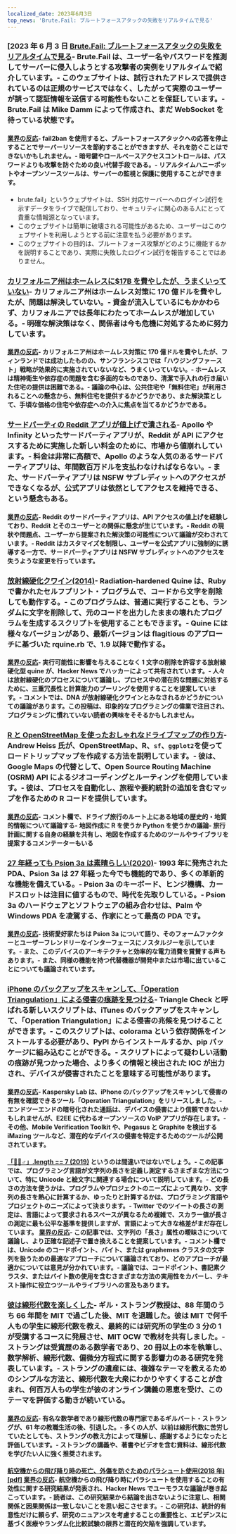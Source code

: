 ```yaml
---
localized_date: 2023年6月3日
top_news: 'Brute.Fail: ブルートフォースアタックの失敗をリアルタイムで見る'
---
```




<CallToAction />

<Steps>

### [2023 年 6 月 3 日 [Brute.Fail: ブルートフォースアタックの失敗をリアルタイムで見る](https://brute.fail/)- Brute.Fail は、ユーザー名やパスワードを推測してサーバーに侵入しようとする攻撃者の実例をリアルタイムで紹介しています。- このウェブサイトは、試行されたアドレスで提供されているのは正規のサービスではなく、したがって実際のユーザーが誤って認証情報を送信する可能性もないことを保証しています。- Brute.Fail は Mike Damm によって作成され、まだ WebSocket を待っている状態です。

#### [業界の反応](http://news.ycombinator.com/item?id=36169954)- fail2ban を使用すると、ブルートフォースアタックへの応答を停止することでサーバーリソースを節約することができますが、それを防ぐことはできないかもしれません。- 暗号鍵やロールベースアクセスコントロールは、パスワードよりも攻撃を防ぐための良い代替手段である。- リアルタイムハニーポットやオープンソースツールは、サーバーの監視と保護に使用することができます。

- brute.fail」というウェブサイトは、SSH 対応サーバーへのログイン試行を示すデータをライブで配信しており、セキュリティに関心のある人にとって貴重な情報源となっています。
- このウェブサイトは簡単に破壊される可能性があるため、ユーザーはこのウェブサイトを利用しようとする前に注意を払う必要があります。
- このウェブサイトの目的は、ブルートフォース攻撃がどのように機能するかを説明することであり、実際に失敗したログイン試行を報告することではありません。

### [カリフォルニア州はホームレスに$17B を費やしたが、うまくいっていない](https://www.wsj.com/articles/california-homeless-population-oakland-wood-street-encampment-78d42cc3)- カリフォルニア州はホームレス対策に 170 億ドルを費やしたが、問題は解決していない。- 資金が流入しているにもかかわらず、カリフォルニアでは長年にわたってホームレスが増加している。- 明確な解決策はなく、関係者は今も危機に対処するために努力しています。

#### [業界の反応](http://news.ycombinator.com/item?id=36162154)- カリフォルニア州はホームレス対策に 170 億ドルを費やしたが、フィンランドでは成功したものの、サンフランシスコでは「ハウジングファースト」戦略が効果的に実施されていないなど、うまくいっていない。- ホームレスは精神衛生や依存症の問題を含む多面的なものであり、清潔で手入れの行き届いた住宅の提供は困難である。- 議論の中心は、公共住宅や「無料住宅」が利用されることへの懸念から、無料住宅を提供するかどうかであり、また解決策として、手頃な価格の住宅や依存症への介入に焦点を当てるかどうかである。

### [サードパーティの Reddit アプリが値上げで潰される](https://kotaku.com/reddit-third-party-3rd-apps-pricing-crush-ios-android-1850493992)- Apollo や Infinity といったサードパーティアプリが、Reddit が API にアクセスするために実施した新しい料金のために、市場から値崩れしています。- 料金は非常に高額で、Apollo のような人気のあるサードパーティアプリは、年間数百万ドルを支払わなければならない。- また、サードパーティアプリは NSFW サブレディットへのアクセスができなくなるが、公式アプリは依然としてアクセスを維持できる、という懸念もある。

#### [業界の反応](http://news.ycombinator.com/item?id=36162235)- Reddit のサードパーティアプリは、API アクセスの値上げを経験しており、Reddit とそのユーザーとの関係に懸念が生じています。- Reddit の現状や問題点、ユーザーから提案された解決策の可能性について議論が交わされています。- Reddit はカスタマイズを制限し、ユーザーを公式アプリに強制的に誘導する一方で、サードパーティアプリは NSFW サブレディットへのアクセスを失うような変更を行っています。

### [放射線硬化クワイン(2014)](https://github.com/mame/radiation-hardened-quine)- Radiation-hardened Quine は、Ruby で書かれたセルフプリント・プログラムで、コードから文字を削除しても動作する。- このプログラムは、普通に実行することも、ランダムに文字を削除して、元のコードを出力したままの壊れたプログラムを生成するスクリプトを使用することもできます。- Quine には様々なバージョンがあり、最新バージョンは flagitious のアプローチに基づいた rquine.rb で、1.9 以降で動作する。

#### [業界の反応](http://news.ycombinator.com/item?id=36162164)- 実行可能性に影響を与えることなく 1 文字の削除を許容する放射線硬化型 quine が、Hacker News でハッカーによって共有されています。- 人々は放射線硬化のプロセスについて議論し、プロセス中の潜在的な問題に対処するために、三重冗長性と計算能力のプーリングを使用することを提案しています。- コメントでは、DNA が放射線硬化クワインとみなされるかどうかについての議論があります。この投稿は、印象的なプログラミングの偉業で注目され、プログラミングに慣れていない読者の興味をそそるかもしれません。

### [R と OpenStreetMap を使ったおしゃれなドライブマップの作り方](https://www.andrewheiss.com/blog/2023/06/01/geocoding-routing-openstreetmap-r/)- Andrew Heiss 氏が、OpenStreetMap、R、`sf`、`ggplot2`を使ってロードトリップマップを作成する方法を説明しています。- 彼は、Google Maps の代替として、Open Source Routing Machine (OSRM) API によるジオコーディングとルーティングを使用しています。- 彼は、プロセスを自動化し、旅程や要約統計の追加を含むマップを作るための R コードを提供しています。

#### [業界の反応](http://news.ycombinator.com/item?id=36159864)- コメント欄で、ドライブ旅行のルート上にある地域の歴史的・地質的情報について議論する- 地図作成に R を使うか Python を使うかの議論- 旅行計画に関する自身の経験を共有し、地図を作成するためのツールやライブラリを提案するコメンテーターもいる

### [27 年経っても Psion 3a は素晴らしい(2020)](https://mcgst.com/2020/12/01/27-years-later-and-the-psion-3a-is-still-wonderful/)- 1993 年に発売された PDA、Psion 3a は 27 年経った今でも機能的であり、多くの革新的な機能を備えている。- Psion 3a のキーボード、ヒンジ機構、カードスロットは注目に値するもので、時代を先取りしている。- Psion 3a のハードウェアとソフトウェアの組み合わせは、Palm や Windows PDA を凌駕する、作家にとって最高の PDA です。

#### [業界の反応](http://news.ycombinator.com/item?id=36162265)- 技術愛好家たちは Psion 3a について語り、そのフォームファクターとユーザーフレンドリーなインターフェースにノスタルジーを示しています。- また、このデバイスのアーキテクチャと効率的な電力消費を賞賛する声もあります。- また、同様の機能を持つ代替機器が開発中または市場に出ていることについても議論されています。

### [iPhone のバックアップをスキャンして、「Operation Triangulation」による侵害の痕跡を見つける](https://github.com/KasperskyLab/triangle_check)- Triangle Check と呼ばれる新しいスクリプトは、iTunes のバックアップをスキャンして、「Operation Triangulation」による侵害の兆候を見つけることができます。- このスクリプトは、colorama という依存関係をインストールする必要があり、PyPI からインストールするか、pip パッケージに組み込むことができる。- スクリプトによって疑わしい活動の痕跡が見つかった場合、より多くの情報と検出された IOC が出力され、デバイスが侵害されたことを意味する可能性があります。

#### [業界の反応](http://news.ycombinator.com/item?id=36164340)- Kaspersky Lab は、iPhone のバックアップをスキャンして侵害の有無を確認できるツール「Operation Triangulation」をリリースしました。- エンドツーエンドの暗号化された通話は、デバイスの侵害により信頼できないかもしれませんが、E2EE に代わるオープンソースの VoIP アプリが存在します。- その他、Mobile Verification Toolkit や、Pegasus と Graphite を検出する iMazing ツールなど、潜在的なデバイスの侵害を特定するためのツールが公開されています。

#### [「🤦🏼♂」.length == 7 (2019)](https://hsivonen.fi/string-length/) というのは間違いではないでしょう。- この記事では、プログラミング言語が文字列の長さを定義し測定するさまざまな方法について、特に Unicode と絵文字に関連する場合について説明しています。- どの長さの方法を使うかは、プログラムやプロジェクトのニーズによって異なり、文字列の長さを熱心に計算するか、ゆったりと計算するかは、プログラミング言語やプロジェクトのニーズによって決まります。- Twitter でのツイートの長さの測定は、言語によって要求されるスペースが異なるため複雑で、スカラー値が長さの測定に最も公平な基準を提供しますが、言語によって大きな格差がまだ存在しています。 [業界の反応](http://news.ycombinator.com/item?id=36159443)- この記事では、文字列の「長さ」属性の曖昧さについて議論し、より正確な記述子で置き換えることを提案しています。- コメント欄では、Unicode のコードポイント、バイト、または graphemes クラスタの文字列を扱うための最適なアプローチについて議論されており、どのアプローチが最適かについては意見が分かれています。- 議論では、コードポイント、書記素クラスタ、またはバイト数の使用を含むさまざまな方法の実用性をカバーし、テキスト操作に役立つツールやライブラリへの言及もあります。

### [彼は線形代数を楽しくした](https://news.mit.edu/2023/gilbert-strang-made-linear-algebra-fun-0531)- ギル・ストラング教授は、88 年間のうち 66 年間を MIT で過ごした後、MIT を退職した。彼は MIT で何千人もの学生に線形代数を教え、最終的には研究所の学生の 3 分の 1 が受講するコースに発展させ、MIT OCW で教材を共有しました。- ストラングは受賞歴のある数学者であり、20 冊以上の本を執筆し、数学解析、線形代数、偏微分方程式に関する影響力のある研究を発表しています。- ストラングの遺産には、複雑なテーマを教えるためのシンプルな方法と、線形代数を大衆にわかりやすくすることが含まれ、何百万人もの学生が彼のオンライン講義の恩恵を受け、このテーマを評価する動きが続いている。

#### [業界の反応](http://news.ycombinator.com/item?id=36168068)- 有名な数学者であり線形代数の専門家であるギルバート・ストラングが、61 年の教職生活の後、引退した。- 多くの人が、以前は線形代数に苦労していたとしても、ストラングの教え方によって理解し、感謝するようになったと評価しています。- ストラングの講義や、著書やビデオを含む資料は、線形代数を学びたい人に強く推奨されます。

#### [航空機からの飛び降り時の死亡、外傷を防ぐためのパラシュート使用(2018 年)[pdf]](https://www.bmj.com/content/bmj/363/bmj.k5094.full.pdf) [業界の反応](http://news.ycombinator.com/item?id=36161175)- 航空機からの飛び降り時にパラシュートを使用することの有効性に関する研究結果が発表され、Hacker News でユーモラスな議論が巻き起こっています。- 読者は、この研究結果から結論を出さないように注意し、相関関係と因果関係は一致しないことを思い起こさせます。- この研究は、統計的有意性だけに頼らず、研究のニュアンスを考慮することの重要性と、エビデンスに基づく医療やランダム化比較試験の限界と潜在的欠陥を強調しています。

  </Steps>
